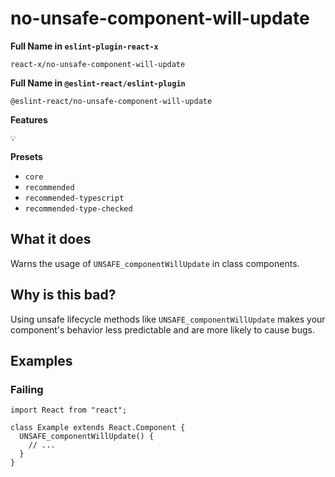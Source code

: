 # no-unsafe-component-will-update

**Full Name in `eslint-plugin-react-x`**

```plain copy
react-x/no-unsafe-component-will-update
```

**Full Name in `@eslint-react/eslint-plugin`**

```plain copy
@eslint-react/no-unsafe-component-will-update
```

**Features**

`💡`

**Presets**

- `core`
- `recommended`
- `recommended-typescript`
- `recommended-type-checked`

## What it does

Warns the usage of `UNSAFE_componentWillUpdate` in class components.

## Why is this bad?

Using unsafe lifecycle methods like `UNSAFE_componentWillUpdate` makes your component's behavior less predictable and are more likely to cause bugs.

## Examples

### Failing

```tsx
import React from "react";

class Example extends React.Component {
  UNSAFE_componentWillUpdate() {
    // ...
  }
}
```
